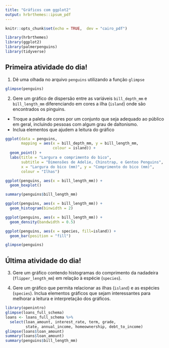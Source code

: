 ```yaml
---
title: "Gráficos com ggplot2"
output: hrbrthemes::ipsum_pdf
---
```


```r
knitr::opts_chunk$set(echo = TRUE,  dev = "cairo_pdf")
```

```r
library(hrbrthemes)
library(ggplot2)
library(palmerpenguins)
library(tidyverse)
```

## Primeira atividade do dia!

1. Dê uma olhada no arquivo `penguins` utilizando a função `glimpse`


```r
glimpse(penguins)
```


2. Gere um gráfico de dispersão entre as variáveis `bill_depth_mm` e `bill_length_mm` diferenciando em cores a ilha (`island`) onde são encontrados os pinguins. 
- Troque a paleta de cores por um conjunto que seja adequado ao público em geral, incluindo pessoas com algum grau de daltonismo.
- Inclua elementos que ajudem a leitura do gráfico

```r
ggplot(data = penguins, 
       mapping = aes(x = bill_depth_mm, y = bill_length_mm,
                     colour = island)) +
  geom_point() +
  labs(title = "Largura e comprimento do bico",
       subtitle = "Dimensões de Adelie, Chinstrap, e Gentoo Penguins",
       x = "Largura do bico (mm)", y = "Comprimento do bico (mm)",
       colour = "Ilhas")
```
```r
ggplot(penguins, aes(x = bill_length_mm)) +
  geom_boxplot()
```

```r
summary(penguins$bill_length_mm)
```
```r
ggplot(penguins, aes(x = bill_length_mm)) +
  geom_histogram(binwidth = 2)
```

```r
ggplot(penguins, aes(x = bill_length_mm)) +
  geom_density(bandwidth = 0.5)
```

```r
ggplot(penguins, aes(x = species, fill=island)) +
  geom_bar(position = "fill")

glimpse(penguins)
```


## Última atividade do dia!

3. Gere um gráfico contendo histogramas do comprimento da nadadeira (`flipper_length_mm`) em relação à espécie (`species`). 

4. Gere um gráfico que permita relacionar as ilhas (`island`) e as espécies (`species`). Inclua elementos gráficos que sejam interessantes para melhorar a leitura e interpretação dos gráficos. 



```r
library(openintro)
glimpse(loans_full_schema)
loans <- loans_full_schema %>%
  select(loan_amount, interest_rate, term, grade, 
         state, annual_income, homeownership, debt_to_income)
glimpse(loans$loan_amount)
summary(loans$loan_amount)
summary(penguins$bill_length_mm)
```

